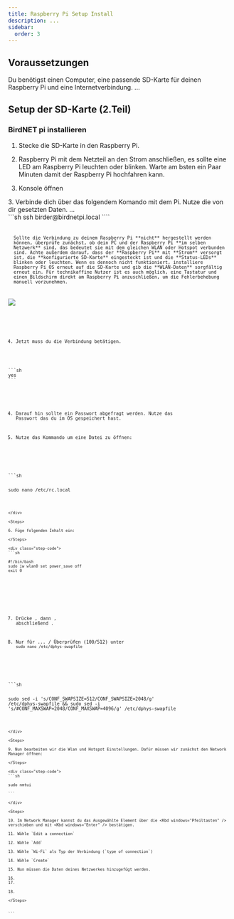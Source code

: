 ```yaml
---
title: Raspberry Pi Setup Install
description: ...
sidebar:
  order: 3
---
```



## Voraussetzungen

Du benötigst einen Computer, eine passende SD-Karte für deinen Raspberry Pi und eine
Internetverbindung. ...

## Setup der SD-Karte (2.Teil)

### BirdNET pi installieren

<Steps>

1. Stecke die SD-Karte in den Raspberry Pi.

2. Raspberry Pi mit dem Netzteil an den Strom anschließen, es sollte eine LED am Raspberry Pi leuchten oder blinken. Warte am bsten ein Paar Minuten damit der Raspberry Pi hochfahren kann.

3. Konsole öffnen

</Steps>

<div class="step-code">
  <LinkCard
    title=" Mehr Informationen zur Konsole"
    href="/glossary/console"
    description="Hier finden Sie eine Anleitung zum Öffnen und Bedienen der Konsole."
  />
</div>

<Steps>
3. Verbinde dich über das folgendem Komando mit dem Pi. Nutze die von dir gesetzten Daten. ...

</Steps>

<div class="step-code">
```sh
ssh birder@birdnetpi.local
````
<Code code='ssh birder@birdnetpi.local' lang='plaintext' title='Terminal'  class="terminal-code"/>
<Code code='ssh birder@birdnetpi.local' lang='plaintext' title='Terminal'  />

<Aside>
  Sollte die Verbindung zu deinem Raspberry Pi **nicht** hergestellt werden
  können, überprüfe zunächst, ob dein PC und der Raspberry Pi **im selben
  Netzwerk** sind, das bedeutet sie mit dem gleichen WLAN oder Hotspot verbunden
  sind. Achte außerdem darauf, dass der **Raspberry Pi** mit **Strom** versorgt
  ist, die **konfigurierte SD-Karte** eingesteckt ist und die **Status-LEDs**
  blinken oder leuchten. Wenn es dennoch nicht funktioniert, installiere
  Raspberry Pi OS erneut auf die SD-Karte und gib die **WLAN-Daten** sorgfältig
  erneut ein. Für technikaffine Nutzer ist es auch möglich, eine Tastatur und
  einen Bildschirm direkt am Raspberry Pi anzuschließen, um die Fehlerbehebung
  manuell vorzunehmen.
</Aside>

![](/src/images/project01/pi-setup2/01.png)

</div>
<Steps>

4. Jetzt muss du die Verbindung betätigen.

</Steps>
<div class="step-code">
```sh
yes
```
</div>
<Steps>

4. Darauf hin sollte ein Passwort abgefragt werden. Nutze das Passwort das du im OS gespeichert hast.

5. Nutze das Kommando um eine Datei zu öffnen:

</Steps>

<div class="step-code">
```sh

sudo nano /etc/rc.local

````

</div>

<Steps>

6. Füge folgenden Inhalt ein:

</Steps>

<div class="step-code">
```sh

#!/bin/bash
sudo iw wlan0 set power_save off
exit 0

````

</div>

<Steps>

7. Drücke <Kbd windows="Strg+x" />, dann <Kbd windows="y" />, abschließend <Kbd windows="Enter" />.

8. Nur für ... / Überprüfen (100/512) unter `sudo nano /etc/dphys-swapfile`

</Steps>

<div class="step-code">
```sh

sudo sed -i 's/CONF_SWAPSIZE=512/CONF_SWAPSIZE=2048/g' /etc/dphys-swapfile &&
sudo sed -i 's/#CONF_MAXSWAP=2048/CONF_MAXSWAP=4096/g' /etc/dphys-swapfile

````

</div>

<Steps>

9. Nun bearbeiten wir die Wlan und Hotspot Einstellungen. Dafür müssen wir zunächst den Network Manager öffnen:

</Steps>

<div class="step-code">
```sh

sudo nmtui

```

</div>

<Steps>

10. Im Network Manager kannst du das Ausgewählte Element über die <Kbd windows="Pfeiltasten" /> verschieben und mit <Kbd windows="Enter" /> bestätigen.

11. Wähle `Edit a connection`

12. Wähle `Add`

13. Wähle `Wi-Fi` als Typ der Verbindung (`type of connection`)

14. Wähle `Create`

15. Nun müssen die Daten deines Netzwerkes hinzugefügt werden.

16.
17.

18.

</Steps>


```
````
